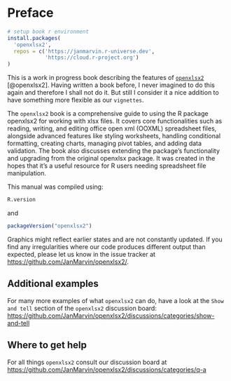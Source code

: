 # Preface {.unnumbered}

```r
# setup book r environment
install.packages(
  'openxlsx2',
  repos = c('https://janmarvin.r-universe.dev',
            'https://cloud.r-project.org')
)
```

This is a work in progress book describing the features of [`openxlsx2`](https://github.com/JanMarvin/openxlsx2/) [@openxlsx2]. Having written a book before, I never imagined to do this again and therefore I shall not do it. But still I consider it a nice addition to have something more flexible as our `vignettes`.

The `openxlsx2` book is a comprehensive guide to using the R package openxlsx2 for working with xlsx files. It covers core functionalities such as reading, writing, and editing office open xml (OOXML) spreadsheet files, alongside advanced features like styling worksheets, handling conditional formatting, creating charts, managing pivot tables, and adding data validation. The book also discusses extending the package's functionality and upgrading from the original openxlsx package. It was created in the hopes that it's a useful resource for R users needing spreadsheet file manipulation.

This manual was compiled using:

```r
R.version
```

and

```r
packageVersion("openxlsx2")
```

Graphics might reflect earlier states and are not constantly updated. If you find any irregularities where our code produces different output than expected, please let us know in the issue tracker at <https://github.com/JanMarvin/openxlsx2/>.

## Additional examples

For many more examples of what `openxlsx2` can do, have a look at the `Show and tell` section of the `openxlsx2` discussion board: <https://github.com/JanMarvin/openxlsx2/discussions/categories/show-and-tell>

## Where to get help

For all things `openxlsx2` consult our discussion board at <https://github.com/JanMarvin/openxlsx2/discussions/categories/q-a>
